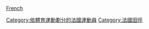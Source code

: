 [[Category:依體育運動劃分的法國運動員|Category:依體育運動劃分的法國運動員]]
[[分类:各国田径运动员|French]]
[[Category:法國田徑|Category:法國田徑]]